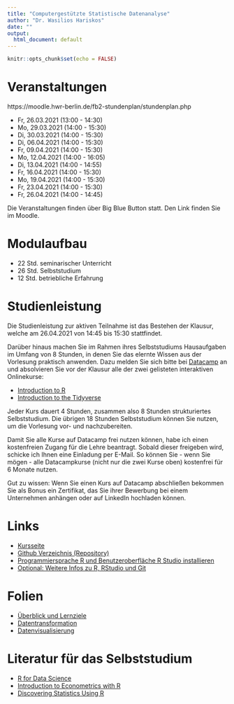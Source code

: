 ```yaml
---
title: "Computergestützte Statistische Datenanalyse"
author: "Dr. Wasilios Hariskos"
date: ""
output:
  html_document: default
---
```


```r
knitr::opts_chunk$set(echo = FALSE)
```

# Veranstaltungen

https://moodle.hwr-berlin.de/fb2-stundenplan/stundenplan.php

+ Fr, 26.03.2021 (13:00 - 14:30)
+ Mo, 29.03.2021 (14:00 - 15:30)
+ Di, 30.03.2021 (14:00 - 15:30)
+ Di, 06.04.2021 (14:00 - 15:30)
+ Fr, 09.04.2021 (14:00 - 15:30)
+ Mo, 12.04.2021 (14:00 - 16:05)
+ Di, 13.04.2021 (14:00 - 14:55)
+ Fr, 16.04.2021 (14:00 - 15:30)
+ Mo, 19.04.2021 (14:00 - 15:30)
+ Fr, 23.04.2021 (14:00 - 15:30)
+ Fr, 26.04.2021 (14:00 - 14:45)

Die Veranstaltungen finden über Big Blue Button statt. Den Link finden Sie im Moodle.

# Modulaufbau

+ 22 Std. seminarischer Unterricht
+ 26 Std. Selbststudium
+ 12 Std. betriebliche Erfahrung

# Studienleistung

Die Studienleistung zur aktiven Teilnahme ist das Bestehen der Klausur, welche am 26.04.2021 von 14:45 bis 15:30 stattfindet.

Darüber hinaus machen Sie im Rahmen ihres Selbststudiums Hausaufgaben im Umfang von 8 Stunden, in denen Sie das elernte Wissen aus der Vorlesung praktisch anwenden. Dazu melden Sie sich bitte bei [Datacamp](https://www.datacamp.com) an und absolvieren Sie vor der Klausur alle der zwei gelisteten interaktiven Onlinekurse:

+ [Introduction to R](https://learn.datacamp.com/courses/free-introduction-to-r)
+ [Introduction to the Tidyverse](https://learn.datacamp.com/courses/introduction-to-the-tidyverse)

Jeder Kurs dauert 4 Stunden, zusammen also 8 Stunden strukturiertes Selbststudium. Die übrigen 18 Stunden Selbststudium können Sie nutzen, um die Vorlesung vor- und nachzubereiten. 

Damit Sie alle Kurse auf Datacamp frei nutzen können, habe ich einen kostenfreien Zugang für die Lehre beantragt. Sobald dieser freigeben wird, schicke ich Ihnen eine Einladung per E-Mail. So können Sie - wenn Sie mögen - alle Datacampkurse (nicht nur die zwei Kurse oben) kostenfrei für 6 Monate nutzen.

Gut zu wissen: Wenn Sie einen Kurs auf Datacamp abschließen bekommen Sie als Bonus ein Zertifikat, das Sie ihrer Bewerbung bei einem Unternehmen anhängen oder auf LinkedIn hochladen können.

# Links
+ [Kursseite](https://htmlpreview.github.io/?https://github.com/wasilios-hariskos/4-SK-04-WIM19/blob/master/00_kursseite.html)
+ [Github Verzeichnis (Repository)](https://github.com/wasilios-hariskos/4-SK-04-WIM19)
+ [Programmiersprache R und Benutzeroberfläche R Studio installieren](https://rstudio.com/products/rstudio/download)
<!-- + [Git für die Version Control (zur Zusammenarbeit an einem Projekt) installieren](https://git-scm.com/downloads) -->
+ [Optional: Weitere Infos zu R, RStudio und Git](https://www.geo.uzh.ch/microsite/reproducible_research/post/rr-rstudio-git/)
<!-- + [Mein erstes Skript](https://raw.githubusercontent.com/wasilios-hariskos/csd-berlin20/master/01-mein-erstes-skript.R) -->

# Folien
+ [Überblick und Lernziele](https://htmlpreview.github.io/?https://github.com/wasilios-hariskos/4-SK-04-WIM19/blob/master/01_kursueberblick.html)
<!-- + [Programmieren](https://htmlpreview.github.io/?https://github.com/wasilios-hariskos/csd-berlin20/blob/master/01_programmingR_base.html) -->
+ [Datentransformation](https://htmlpreview.github.io/?https://github.com/wasilios-hariskos/4-SK-04-WIM19/blob/master/02_dataTransformation_dplyr.html)
+ [Datenvisualisierung](https://htmlpreview.github.io/?https://github.com/wasilios-hariskos/4-SK-04-WIM19/blob/master/03_dataVisualization_ggplot2.html)
<!-- + [Explorative Datenanalyse](https://htmlpreview.github.io/?https://github.com/wasilios-hariskos/csd-berlin20/blob/master/04_exploratoryDataAnalysis.html) -->
<!-- + [Regressionsanalyse](https://htmlpreview.github.io/?https://github.com/wasilios-hariskos/csd-berlin20/blob/master/05_linear_regression.html) -->
<!-- + Extras: [BBWorld](https://github.com/wasilios-hariskos/csd-berlin20/blob/master/BBworld.R) -->

<!-- Folien werden vor dem Seminar zur Verfügung gestellt. Konzentrieren Sie sich auf vor allem auf die Bearbeitung der Hausaufgaben auf Datacamp und bereiten Sie bitte nach dem Seminar nach Bedarf die Inhalte der Folien nach. -->

# Literatur für das Selbststudium

+ [R for Data Science](r4ds.had.co.nz)
+ [Introduction to Econometrics with R](https://www.econometrics-with-r.org/)
+ [Discovering Statistics Using R](https://www.amazon.de/Discovering-Statistics-Using-Andy-Field/dp/1446200469)

